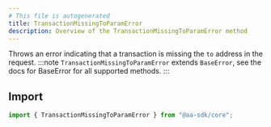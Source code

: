 ```yaml
---
# This file is autogenerated
title: TransactionMissingToParamError
description: Overview of the TransactionMissingToParamError method
---
```


Throws an error indicating that a transaction is missing the `to` address in the request.
:::note
`TransactionMissingToParamError` extends `BaseError`, see the docs for BaseError for all supported methods.
:::

## Import

```ts
import { TransactionMissingToParamError } from "@aa-sdk/core";
```
